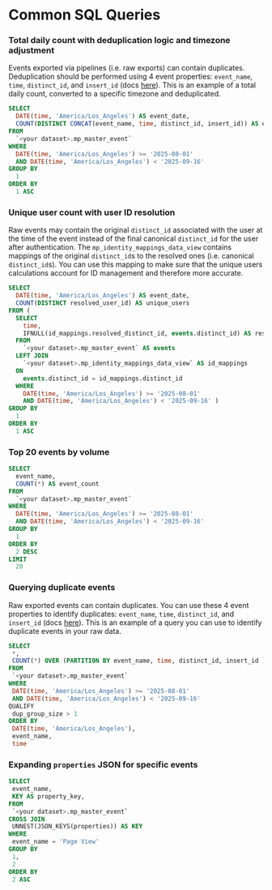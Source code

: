 # Common SQL Queries

### Total daily count with deduplication logic and timezone adjustment 

Events exported via pipelines (i.e. raw exports) can contain duplicates. Deduplication should be performed using 4 event properties: `event_name`, `time`, `distinct_id`, and `insert_id` (docs [here](https://developer.mixpanel.com/reference/event-deduplication)). This is an example of a total daily count, converted to a specific timezone and deduplicated.

```sql
SELECT
  DATE(time, 'America/Los_Angeles') AS event_date,
  COUNT(DISTINCT CONCAT(event_name, time, distinct_id, insert_id)) AS event_count,
FROM
  `<your dataset>.mp_master_event`
WHERE
  DATE(time, 'America/Los_Angeles') >= '2025-08-01'
  AND DATE(time, 'America/Los_Angeles') < '2025-09-16'
GROUP BY
  1
ORDER BY
  1 ASC
```

### Unique user count with user ID resolution

Raw events may contain the original `distinct_id` associated with the user at the time of the event instead of the final canonical `distinct_id` for the user after authentication. The `mp_identity_mappings_data_view` contains mappings of the original `distinct_id`s to the resolved ones (i.e. canonical `distinct_id`s). You can use this mapping to make sure that the unique users calculations account for ID management and therefore more accurate.

```sql
SELECT
  DATE(time, 'America/Los_Angeles') AS event_date,
  COUNT(DISTINCT resolved_user_id) AS unique_users
FROM (
  SELECT
    time,
    IFNULL(id_mappings.resolved_distinct_id, events.distinct_id) AS resolved_user_id
  FROM
    `<your dataset>.mp_master_event` AS events
  LEFT JOIN
    `<your dataset>.mp_identity_mappings_data_view` AS id_mappings
  ON
    events.distinct_id = id_mappings.distinct_id
  WHERE
    DATE(time, 'America/Los_Angeles') >= '2025-08-01'
    AND DATE(time, 'America/Los_Angeles') < '2025-09-16' )
GROUP BY
  1
ORDER BY
  1 ASC
```

### Top 20 events by volume

```sql
SELECT
  event_name,
  COUNT(*) AS event_count
FROM
  `<your dataset>.mp_master_event`
WHERE
  DATE(time, 'America/Los_Angeles') >= '2025-08-01'
  AND DATE(time, 'America/Los_Angeles') < '2025-09-16'
GROUP BY
  1
ORDER BY
  2 DESC
LIMIT
  20
```

### Querying duplicate events 

Raw exported events can contain duplicates. You can use these 4 event properties to identify duplicates: `event_name`, `time`, `distinct_id`, and `insert_id` (docs [here](https://developer.mixpanel.com/reference/event-deduplication)). This is an example of a query you can use to identify duplicate events in your raw data.

```sql
SELECT
 *,
 COUNT(*) OVER (PARTITION BY event_name, time, distinct_id, insert_id ) AS dup_group_size
FROM
 `<your dataset>.mp_master_event`
WHERE
 DATE(time, 'America/Los_Angeles') >= '2025-08-01'
 AND DATE(time, 'America/Los_Angeles') < '2025-09-16'
QUALIFY
 dup_group_size > 1
ORDER BY
 DATE(time, 'America/Los_Angeles'),
 event_name,
 time
 ```

 ### Expanding `properties` JSON for specific events

```sql
SELECT
 event_name,
 KEY AS property_key,
FROM
 `<your dataset>.mp_master_event`
CROSS JOIN
 UNNEST(JSON_KEYS(properties)) AS KEY
WHERE
 event_name = 'Page View'
GROUP BY
 1,
 2
ORDER BY
 2 ASC
```

